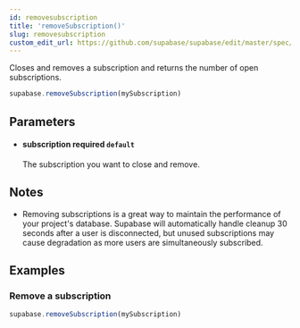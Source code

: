 ```yaml
---
id: removesubscription
title: 'removeSubscription()'
slug: removesubscription
custom_edit_url: https://github.com/supabase/supabase/edit/master/spec/supabase_js_v1_legacy.yml
---
```



Closes and removes a subscription and returns the number of open subscriptions.

```js
supabase.removeSubscription(mySubscription)
```

## Parameters

<ul className="method-list-group">
  
<li className="method-list-item">
  <h4 className="method-list-item-label">
    <span className="method-list-item-label-name">
      subscription
    </span>
    <span className="method-list-item-label-badge required">
      required
    </span>
    <span className="method-list-item-validation">
      <code>default</code>
    </span>
  </h4>
  <div class="method-list-item-description">

The subscription you want to close and remove.

  </div>
  
</li>

</ul>

## Notes

- Removing subscriptions is a great way to maintain the performance of your project's database. Supabase will automatically handle cleanup 30 seconds after a user is disconnected, but unused subscriptions may cause degradation as more users are simultaneously subscribed.

## Examples

### Remove a subscription

```js
supabase.removeSubscription(mySubscription)
```
